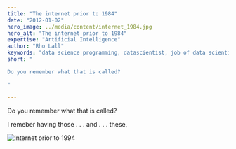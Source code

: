 ```yaml
---
title: "The internet prior to 1984"
date: "2012-01-02"
hero_image: ../media/content/internet_1984.jpg
hero_alt: "The internet prior to 1984"
expertise: "Artificial Intelligence"
author: "Rho Lall"
keywords: "data science programming, datascientist, job of data scientist, data driven insights, data driven solutions"
short: "

Do you remember what that is called?

"

---
```

Do you remember what that is called?

I remeber having those . . . and  . . . these,

![internet prior to 1994](./media/content/internet_1994.png)

